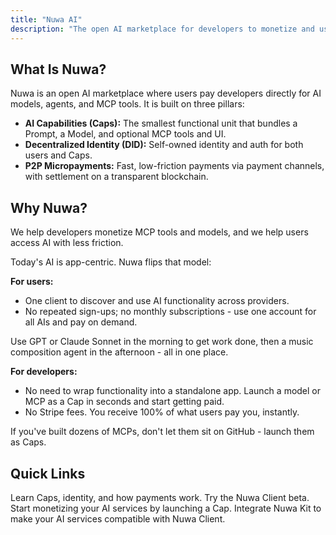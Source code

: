 ```yaml
---
title: "Nuwa AI"
description: "The open AI marketplace for developers to monetize and users to enjoy AI"
---
```

## What Is Nuwa?

Nuwa is an open AI marketplace where users pay developers directly for AI models, agents, and MCP tools. It is built on three pillars:

- **AI Capabilities (Caps):** The smallest functional unit that bundles a Prompt, a Model, and optional MCP tools and UI.
- **Decentralized Identity (DID):** Self-owned identity and auth for both users and Caps.
- **P2P Micropayments:** Fast, low-friction payments via payment channels, with settlement on a transparent blockchain.

## Why Nuwa?

We help developers monetize MCP tools and models, and we help users access AI with less friction.

Today's AI is app-centric. Nuwa flips that model:

**For users:**
  - One client to discover and use AI functionality across providers.
  - No repeated sign-ups; no monthly subscriptions - use one account for all AIs and pay on demand.

Use GPT or Claude Sonnet in the morning to get work done, then a music composition agent in the afternoon - all in one place.

**For developers:**
  - No need to wrap functionality into a standalone app. Launch a model or MCP as a Cap in seconds and start getting paid.
  - No Stripe fees. You receive 100% of what users pay you, instantly.

If you've built dozens of MCPs, don't let them sit on GitHub - launch them as Caps.


## Quick Links

<CardGroup cols={2}>
  <Card title="Core Concepts" icon="book" href="/core-concepts/capabilities">
    Learn Caps, identity, and how payments work.
  </Card>
  <Card title="Nuwa AI Client" icon="rocket" href="https://test-app.nuwa.dev">
    Try the Nuwa Client beta.
  </Card>
  <Card title="Launch a Cap" icon="hammer" href="/build-caps/quickstart">
    Start monetizing your AI services by launching a Cap.
  </Card>
  <Card title="Nuwa Kit" icon="code" href="/sdk/index">
    Integrate Nuwa Kit to make your AI services compatible with Nuwa Client.
  </Card>
</CardGroup>